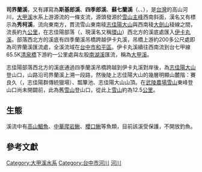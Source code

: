 {{Infobox river
| name = 司界蘭溪
| native_name = {{lang-tay|llyung Sqeran'}}、<br/>{{lang|tay|gong Sqeran}}、<br/>{{lang|tay|Skilan}}
| native_name_lang = tay
| other_name = 斯基郎溪、四季郎溪、蘇七蘭溪、秀柯溪
| image = 
| image_size = 
| caption    = 
| river_system = [[大甲溪|大甲溪]]
| progression = [[伊卡丸溪|伊卡丸溪]]→[[大甲溪|大甲溪]]→[[台灣海峽|台灣海峽]]
| source1    = [[雪山主峰|雪山主峰]]西南側
| mouth      = [[伊卡丸溪|伊卡丸溪]]
| mouth_location = [[環山|環山]]西北溪底、四季蘭溪吊橋上游約200多公尺
| basin_countries = {{TW}}
| location   = [[台中市|台中市]][[和平區_(台中市)|和平區]]
| length     = {{convert|9|km|0|}}
| elevation  = 
| mouth_elevation = 
| discharge  = 
| watershed  = 
}}
'''司界蘭溪'''，又有譯寫為'''斯基郎溪'''、'''四季郎溪'''、'''蘇七蘭溪'''（{{lang-tay|llyung Sqeran'}}、{{r|yang_2019}}{{rp|57}}{{lang|tay|gong Sqeran}}、{{r|kao_2011}}{{rp|48}}{{lang|tay|Skilan}}），是[[台灣|台灣]]的高山河川，[[大甲溪|大甲溪]]水系上游源流的一條支流，源頭發源於[[雪山主峰|雪山主峰]]西南斜面，漢名又有標示為'''秀柯溪'''，流向東南方，貫流雪山東南稜[[志佳陽大山|志佳陽大山]]與西南稜[[大劍山|大劍山]]稜線之間，流長約九[[公里|公里]]，在志佳陽部落（{{lang-tay|Sqoyaw|link=no}}，現漢名又稱[[環山|環山]]{{r|kao_2011}}{{rp|8}}）西北方的溪底處匯入[[伊卡丸溪|伊卡丸溪]]。部落西北方的溪底有四季蘭溪吊橋跨越伊卡丸溪，吊橋上游約200多公尺處即為司界蘭溪匯流處，全溪流域在[[台中市|台中市]][[和平區_(台中市)|和平區]]。伊卡丸溪續往西南流到台七甲線65.5K[[清泉橋|清泉橋]]下游約一公里處與左股[[南湖溪|南湖溪]]匯流，稱為[[大甲溪|大甲溪]]。

志佳陽部落西北方的溪底通過四季蘭溪吊橋跨越到伊卡丸溪對岸後，為[[志佳陽大山|志佳陽大山]]登山口，山路沿司界蘭溪上溯一段路，然後陡上志佳陽大山的幾層明顯山麓階：賽良久（{{lang-tay|Syurijek|link=no}}，志佳陽群傳統獵場）、瓢簞池、志佳陽大山山頂。{{r|土地志}}{{rp|27}}在[[武陵農場|武陵農場]][[雪山_(台湾)|雪山]]東峰登山口尚未開闢前，此為舊[[雪山_(台湾)|雪山]]登山口，從此上[[雪山_(台湾)|雪山]]約為12.5[[公里|公里]]。

==生態==
溪流中有[[高山鯝魚|高山鯝魚]]、[[中華爬岩鰍|中華爬岩鰍]]、[[櫻口鰍|櫻口鰍]]等魚類，目前該溪受保護，不開放釣魚。

==參考文獻==
{{reflist|refs=

<ref name="yang_2019">{{cite report |author=楊忠義 |year=2019 |title=雪霸國家公園園區山川古蹟之傳統名稱（泰雅族）先期調查計畫案 期末報告書 |publisher=[[雪霸國家公園|雪霸國家公園]]管理處 |pages=1-103 |url=https://syuejian.spnp.gov.tw/Upload/ResultReport/20200121104747_1081226%E9%9B%AA%E9%9C%B8%E5%9C%8B%E5%AE%B6%E5%85%AC%E5%9C%92%E5%9C%92%E5%8D%80%E5%B1%B1%E5%B7%9D%E5%8F%A4%E8%B9%9F%E4%B9%8B%E5%82%B3%E7%B5%B1%E5%90%8D%E7%A8%B1%E6%9C%9F%E6%9C%AB%E5%A0%B1%E5%91%8A%E6%AA%94.pdf |access-date=2022-01-11 |archive-date=2022-01-04 |archive-url=https://web.archive.org/web/20220104103312/https://syuejian.spnp.gov.tw/Upload/ResultReport/20200121104747_1081226%E9%9B%AA%E9%9C%B8%E5%9C%8B%E5%AE%B6%E5%85%AC%E5%9C%92%E5%9C%92%E5%8D%80%E5%B1%B1%E5%B7%9D%E5%8F%A4%E8%B9%9F%E4%B9%8B%E5%82%B3%E7%B5%B1%E5%90%8D%E7%A8%B1%E6%9C%9F%E6%9C%AB%E5%A0%B1%E5%91%8A%E6%AA%94.pdf |dead-url=no}}</ref>

<ref name="kao_2011">{{cite report |publisher=雪霸國家公園 |title=台灣櫻花鉤吻鮭與部落文化關係之調查——以台中市和平區環山部落及宜蘭縣大同鄉南山部落為例 |author=高日昌 |others=管理·雪霸國家公園武陵管理站；連絡·平等里辦公處；指導·洪翠苹 |year=2011 |pages=1-106 |url=https://syuejian.spnp.gov.tw/Upload/ResultReport/100w01%E5%8F%B0%E7%81%A3%E6%AB%BB%E8%8A%B1%E9%89%A4%E5%90%BB%E9%AE%AD%E8%88%87%E9%83%A8%E8%90%BD%E6%96%87%E5%8C%96%E9%97%9C%E4%BF%82%E4%B9%8B%E8%AA%BF%E6%9F%A5%E2%94%80%E4%BB%A5%E5%8F%B0%E4%B8%AD%E5%B8%82%E5%92%8C%E5%B9%B3%E5%8D%80%E7%92%B0%E5%B1%B1%E9%83%A8%E8%90%BD%E5%8F%8A%E5%AE%9C%E8%98%AD%E7%B7%9A%E5%A4%A7%E5%90%8C%E9%84%89%E5%8D%97%E5%B1%B1%E9%83%A8%E8%90%BD%E7%82%BA%E4%BE%8B_M.pdf}}</ref>

<ref name="土地志">{{cite book |title=臺灣省通志稿 卷一：土地志地理篇第一冊（地形） |editor1=林朝棨 |editor1-link=林朝棨 |year=1957 |location=台北市 |publisher=[[台灣省文獻委員會|台灣省文獻委員會]] |via=[[國家圖書館_(中華民國)|國家圖書館]] 台灣記憶 |url=https://tm.ncl.edu.tw/article?u=006_001_0000395034}}</ref>

}}

[[Category:大甲溪水系|Category:大甲溪水系]]
[[Category:台中市河川|Category:台中市河川]]
[[Category:和平區地理_(臺灣)|河川]]